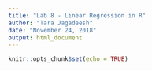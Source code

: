 ```yaml
---
title: "Lab 8 - Linear Regression in R"
author: "Tara Jagadeesh"
date: "November 24, 2018"
output: html_document
---
```


```r
knitr::opts_chunk$set(echo = TRUE)
```

